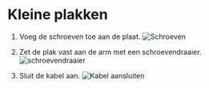 
# Kleine plakken

1. Voeg de schroeven toe aan de plaat.
![Schroeven](public/assets/hot-press/extra/HotPressExtra-9.jpeg)

2. Zet de plak vast aan de arm met een schroevendraaier.
![schroevendraaier](public/assets/hot-press/extra/HotPressExtra-10.jpeg)

3. Sluit de kabel aan.
![Kabel aansluiten](public/assets/hot-press/extra/HotPressExtra-8.jpeg)